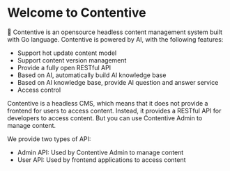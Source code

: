 
# Welcome to Contentive

👋 Contentive is an opensource headless content management system built with Go language. Contentive is powered by AI, with the following features:

- Support hot update content model
- Support content version management
- Provide a fully open RESTful API
- Based on AI, automatically build AI knowledge base
- Based on AI knowledge base, provide AI question and answer service
- Access control

Contentive is a headless CMS, which means that it does not provide a frontend for users to access content. Instead, it provides a RESTful API for developers to access content. But you can use Contentive Admin to manage content.

We provide two types of API:

- Admin API: Used by Contentive Admin to manage content
- User API: Used by frontend applications to access content
